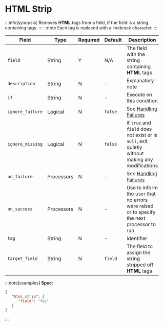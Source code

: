 # HTML Strip

:::info[synopsis]
Removes **HTML** tags from a field, if the field is a string containing tags.
:::
:::note
Each tag is replaced with a linebreak character.
:::

|Field|Type|Required|Default|Description|
|---|---|---|---|---|
|`field`|String|Y|N/A|The field with the string containing **HTML** tags|
|`description`|String|N|-|Explanatory note|
|`if`|String|N|-|Execute on this condition|
|`ignore_failure`|Logical|N|`false`|See [Handling Failures](../handling-failures.mdx)|
|`ignore_missing`|Logical|N|`false`|If `true` and `field` does not exist or is `null`, exit quietly without making any modifications|
|`on_failure`|Processors|N|-|See [Handling Failures](../handling-failures.mdx)|
|`on_success`|Processors|N|-|Use to inform the user that no errors were raised or to specify the next processor to run|
|`tag`|String|N|-|Identifier|
|`target_field`|String|N|`field`|The field to assign the string stripped off **HTML** tags|

:::note[examples]
**Spec**:

```json
{
   "html_strip": {
      "field": "foo"
   }
}
```
:::
